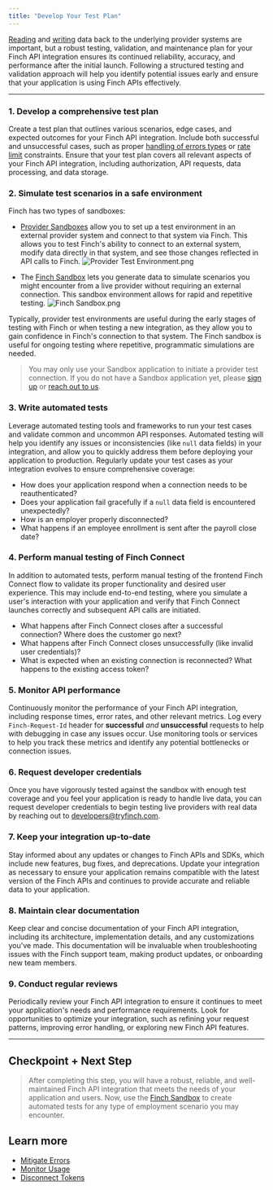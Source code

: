 ```yaml
---
title: "Develop Your Test Plan"
---
```


[Reading](/docs/Implementation-Guide/Communicate/Read-Data.md) and [writing](/docs/Implementation-Guide/Communicate/Write-Data.md) data back to the underlying provider systems are important, but a robust testing, validation, and maintenance plan for your Finch API integration ensures its continued reliability, accuracy, and performance after the initial launch. Following a structured testing and validation approach will help you identify potential issues early and ensure that your application is using Finch APIs effectively.

---

### 1. Develop a comprehensive test plan

Create a test plan that outlines various scenarios, edge cases, and expected outcomes for your Finch API integration. Include both successful and unsuccessful cases, such as proper [handling of errors types](https://developer.tryfinch.com/docs/reference/1f80003f67f0d-error-types) or [rate limit](https://developer.tryfinch.com/docs/reference/64f780582a5a2-rate-limits) constraints. Ensure that your test plan covers all relevant aspects of your Finch API integration, including authorization, API requests, data processing, and data storage.

### 2. Simulate test scenarios in a safe environment



Finch has two types of sandboxes:
- [Provider Sandboxes](docs/Implementation-Guide/Test/Provider-Test-Environments.md) allow you to set up a test environment in an external provider system and connect to that system via Finch. This allows you to test Finch's ability to connect to an external system, modify data directly in that system, and see those changes reflected in API calls to Finch.
![Provider Test Environment.png](<../../../assets/images/sandbox/Provider Test Environment.png> 'Provider Sandbox')

- The [Finch Sandbox](Finch-Sandbox.md) lets you generate data to simulate scenarios you might encounter from a live provider without requiring an external connection. This sandbox environment allows for rapid and repetitive testing.
![Finch Sandbox.png](<../../../assets/images/sandbox/Finch Sandbox.png> 'Finch Sandbox')

Typically, provider test environments are useful during the early stages of testing with Finch or when testing a new integration, as they allow you to gain confidence in Finch's connection to that system. The Finch sandbox is useful for ongoing testing where repetitive, programmatic simulations are needed.

>You may only use your Sandbox application to initiate a provider test connection. If you do not have a Sandbox application yet, please [sign up](https://dashboard.tryfinch.com/signup) or [reach out to us](https://www.tryfinch.com/sales).


### 3. Write automated tests

Leverage automated testing tools and frameworks to run your test cases and validate common and uncommon API responses. Automated testing will help you identify any issues or inconsistencies (like `null` data fields) in your integration, and allow you to quickly address them before deploying your application to production. Regularly update your test cases as your integration evolves to ensure comprehensive coverage:

- How does your application respond when a connection needs to be reauthenticated?
- Does your application fail gracefully if a `null` data field is encountered unexpectedly?
- How is an employer properly disconnected?
- What happens if an employee enrollment is sent after the payroll close date?
  
### 4. Perform manual testing of Finch Connect

In addition to automated tests, perform manual testing of the frontend Finch Connect flow to validate its proper functionality and desired user experience. This may include end-to-end testing, where you simulate a user's interaction with your application and verify that Finch Connect launches correctly and subsequent API calls are initiated.

- What happens after Finch Connect closes after a successful connection? Where does the customer go next?
- What happens after Finch Connect closes unsuccessfully (like invalid user credentials)?
- What is expected when an existing connection is reconnected? What happens to the existing access token? 

### 5. Monitor API performance

Continuously monitor the performance of your Finch API integration, including response times, error rates, and other relevant metrics. Log every `Finch-Request-Id` header for **successful** *and* **unsuccessful** requests to help with debugging in case any issues occur.  Use monitoring tools or services to help you track these metrics and identify any potential bottlenecks or connection issues. 

### 6. Request developer credentials

Once you have vigorously tested against the sandbox with enough test coverage and you feel your application is ready to handle live data, you can request developer credentials to begin testing live providers with real data by reaching out to developers@tryfinch.com.

### 7. Keep your integration up-to-date

Stay informed about any updates or changes to Finch APIs and SDKs, which include new features, bug fixes, and deprecations. Update your integration as necessary to ensure your application remains compatible with the latest version of the Finch APIs and continues to provide accurate and reliable data to your application.

### 8. Maintain clear documentation

Keep clear and concise documentation of your Finch API integration, including its architecture, implementation details, and any customizations you've made. This documentation will be invaluable when troubleshooting issues with the Finch support team, making product updates, or onboarding new team members.

### 9. Conduct regular reviews

Periodically review your Finch API integration to ensure it continues to meet your application's needs and performance requirements. Look for opportunities to optimize your integration, such as refining your request patterns, improving error handling, or exploring new Finch API features.

---

## Checkpoint + Next Step
<!-- theme: success -->
> After completing this step, you will have a robust, reliable, and well-maintained Finch API integration that meets the needs of your application and users. Now, use the [Finch Sandbox](/docs/Implementation-Guide/Test/Finch-Sandbox.md) to create automated tests for any type of employment scenario you may encounter.

## Learn more
- [Mitigate Errors](/docs/Implementation-Guide/Optimize/Mitigate-Errors.md)
- [Monitor Usage](/docs/Implementation-Guide/Optimize/Monitor-Usage.md)
- [Disconnect Tokens](/docs/Implementation-Guide/Secure/Disconnect-Tokens.md)
